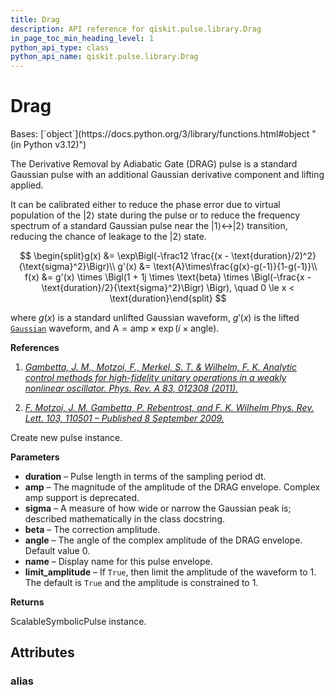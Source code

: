 ```yaml
---
title: Drag
description: API reference for qiskit.pulse.library.Drag
in_page_toc_min_heading_level: 1
python_api_type: class
python_api_name: qiskit.pulse.library.Drag
---
```


# Drag

<Class id="qiskit.pulse.library.Drag" isDedicatedPage={true} github="https://github.com/qiskit/qiskit/tree/stable/0.25/qiskit/pulse/library/symbolic_pulses.py" signature="qiskit.pulse.library.Drag(duration, amp, sigma, beta, angle=None, name=None, limit_amplitude=None)">
  Bases: [`object`](https://docs.python.org/3/library/functions.html#object "(in Python v3.12)")

  The Derivative Removal by Adiabatic Gate (DRAG) pulse is a standard Gaussian pulse with an additional Gaussian derivative component and lifting applied.

  It can be calibrated either to reduce the phase error due to virtual population of the $|2\rangle$ state during the pulse or to reduce the frequency spectrum of a standard Gaussian pulse near the $|1\rangle\leftrightarrow|2\rangle$ transition, reducing the chance of leakage to the $|2\rangle$ state.

$$
\begin{split}g(x) &= \exp\Bigl(-\frac12 \frac{(x - \text{duration}/2)^2}{\text{sigma}^2}\Bigr)\\
g'(x) &= \text{A}\times\frac{g(x)-g(-1)}{1-g(-1)}\\
f(x) &=  g'(x) \times \Bigl(1 + 1j \times \text{beta} \times            \Bigl(-\frac{x - \text{duration}/2}{\text{sigma}^2}\Bigr)  \Bigr),
\quad 0 \le x < \text{duration}\end{split}
$$

  where $g(x)$ is a standard unlifted Gaussian waveform, $g'(x)$ is the lifted [`Gaussian`](qiskit.pulse.library.Gaussian_class.rst#qiskit.pulse.library.Gaussian "qiskit.pulse.library.Gaussian") waveform, and $\text{A} = \text{amp} \times \exp\left(i\times\text{angle}\right)$.

  **References**

  1.  [*Gambetta, J. M., Motzoi, F., Merkel, S. T. & Wilhelm, F. K. Analytic control methods for high-fidelity unitary operations in a weakly nonlinear oscillator. Phys. Rev. A 83, 012308 (2011).*](https://link.aps.org/doi/10.1103/PhysRevA.83.012308)

  2.  [*F. Motzoi, J. M. Gambetta, P. Rebentrost, and F. K. Wilhelm Phys. Rev. Lett. 103, 110501 – Published 8 September 2009.*](https://link.aps.org/doi/10.1103/PhysRevLett.103.110501)

  Create new pulse instance.

  **Parameters**

  *   **duration** – Pulse length in terms of the sampling period dt.
  *   **amp** – The magnitude of the amplitude of the DRAG envelope. Complex amp support is deprecated.
  *   **sigma** – A measure of how wide or narrow the Gaussian peak is; described mathematically in the class docstring.
  *   **beta** – The correction amplitude.
  *   **angle** – The angle of the complex amplitude of the DRAG envelope. Default value 0.
  *   **name** – Display name for this pulse envelope.
  *   **limit\_amplitude** – If `True`, then limit the amplitude of the waveform to 1. The default is `True` and the amplitude is constrained to 1.

  **Returns**

  ScalableSymbolicPulse instance.

  ## Attributes

  ### alias

  <Attribute id="qiskit.pulse.library.Drag.alias" name="alias" attributeValue="'Drag'" />
</Class>

